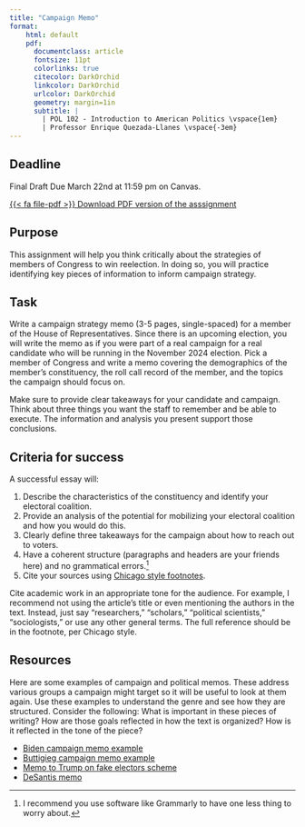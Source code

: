 ```yaml
---
title: "Campaign Memo"
format:
    html: default
    pdf: 
      documentclass: article
      fontsize: 11pt
      colorlinks: true
      citecolor: DarkOrchid
      linkcolor: DarkOrchid
      urlcolor: DarkOrchid
      geometry: margin=1in
      subtitle: | 
        | POL 102 - Introduction to American Politics \vspace{1em}
        | Professor Enrique Quezada-Llanes \vspace{-3em}
---
```


:::{.callout-important}
## Deadline

Final Draft Due March 22nd at 11:59 pm on Canvas.

:::

::: {.content-visible when-format="html"}
[<span class="btn btn-danger">{{< fa file-pdf >}} Download PDF version of the asssignment</span></p>](/data/paper2.pdf)
:::

## Purpose

This assignment will help you think critically about the strategies of members of Congress to win reelection. In doing so, you will practice identifying key pieces of information to inform campaign strategy.


## Task

Write a campaign strategy memo (3-5 pages, single-spaced) for a member of the House of Representatives. Since there is an upcoming election, you will write the memo as if you were part of a real campaign for a real candidate who will be running in the November 2024 election. Pick a member of Congress and write a memo covering the demographics of the member's constituency, the roll call record of the member, and the topics the campaign should focus on.

Make sure to provide clear takeaways for your candidate and campaign. Think about three things you want the staff to remember and be able to execute. The information and analysis you present support those conclusions.


## Criteria for success

A successful essay will:

1. Describe the characteristics of the constituency and identify your electoral coalition.
2. Provide an analysis of the potential for mobilizing your electoral coalition and how you would do this.
3. Clearly define three takeaways for the campaign about how to reach out to voters.
4. Have a coherent structure (paragraphs and headers are your friends here) and no grammatical errors.^[I recommend you use software like Grammarly to have one less thing to worry about.]
5. Cite your sources using [Chicago style footnotes](https://politics.ucsc.edu/undergraduate/chicago%20style%20guide.pdf). 

Cite academic work in an appropriate tone for the audience. For example, I recommend not using the article's title or even mentioning the authors in the text. Instead, just say "researchers," "scholars," "political scientists," "sociologists," or use any other general terms. The full reference should be in the footnote, per Chicago style. 



## Resources

Here are some examples of campaign and political memos. These address various groups a campaign might target so it will be useful to look at them again. Use these examples to understand the genre and see how they are structured. Consider the following: What is important in these pieces of writing? How are those goals reflected in how the text is organized? How is it reflected in the tone of the piece?

- [Biden campaign memo example](https://www.wispolitics.com/2020/biden-campaign-memo)
- [Buttigieg campaign memo example](https://www.documentcloud.org/documents/6785938-Path-to-Nomination.html)
- [Memo to Trump on fake electors scheme](https://int.nyt.com/data/documenttools/chesebro-dec-6-memo/ce55d6abd79c2c71/full.pdf)
- [DeSantis memo](https://s3.documentcloud.org/documents/23874013/0051_001.pdf)



